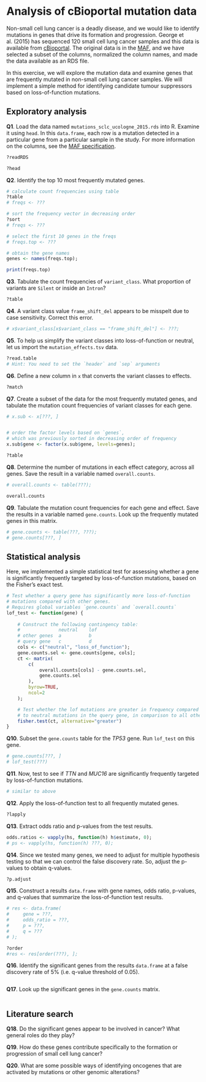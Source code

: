 # Analysis of cBioportal mutation data

Non-small cell lung cancer is a deadly disease, and we would like to identify
mutations in genes that drive its formation and progression.
George et al. (2015) has sequenced 120 small cell lung cancer samples and this
data is available from [cBioportal](cbioportal).
The original data is in the [MAF][maf], and we have selected a subset of the
columns, normalized the column names, and made the data available as an RDS 
file.

In this exercise, we will explore the mutation data and examine genes that are
frequently mutated in non-small cell lung cancer samples.
We will implement a simple method for identifying candidate tumour suppressors
based on loss-of-function mutations.


## Exploratory analysis

**Q1**. Load the data named `mutations_sclc_ucologne_2015.rds` into R.
Examine it using `head`.
In this `data.frame`, each row is a mutation detected in a particular gene
from a particular sample in the study.
For more information on the columns, see the [MAF specification][maf].
```r
?readRDS

?head

```

**Q2**. Identify the top 10 most frequently mutated genes.
```r
# calculate count frequencies using table
?table
# freqs <- ???

# sort the frequency vector in decreasing order
?sort
# freqs <- ???

# select the first 10 genes in the freqs
# freqs.top <- ???

# obtain the gene names
genes <- names(freqs.top);

print(freqs.top)
```
**Q3**. Tabulate the count frequencies of `variant_class`.
What proportion of variants are `Silent` or inside an `Intron`?
```r
?table
```
**Q4**. A variant class value `frame_shift_del` appears to be misspelt due to
case sensitivity. Correct this error.
```r
# x$variant_class[x$variant_class == "frame_shift_del"] <- ???;

```

**Q5**. To help us simplify the variant classes into loss-of-function or neutral,
let us import the `mutation_effects.tsv` data.
```r
?read.table
# Hint: You need to set the `header` and `sep` arguments

```

**Q6**. Define a new column in `x` that converts the variant classes to effects.
```r
?match
```

**Q7**. Create a subset of the data for the most frequently mutated genes,
and tabulate the mutation count frequencies of variant classes for each gene.
```r
# x.sub <- x[???, ]


# order the factor levels based on `genes`,
# which was previously sorted in decreasing order of frequency
x.sub$gene <- factor(x.sub$gene, levels=genes);

?table

```

**Q8**. Determine the number of mutations in each effect category, across all genes.
Save the result in a variable named `overall.counts`.
```r
# overall.counts <- table(???);

overall.counts
```

**Q9**. Tabulate the mutation count frequencies for each gene and effect.
Save the results in a variable named `gene.counts`.
Look up the frequently mutated genes in this matrix.
```r
# gene.counts <- table(???, ???);
# gene.counts[???, ]

```

## Statistical analysis

Here, we implemented a simple statistical test for assessing whether a
gene is significantly frequently targeted by loss-of-function mutations,
based on the Fisher's exact test.
```r
# Test whether a query gene has significantly more loss-of-function
# mutations compared with other genes.
# Requires global variables `gene.counts` and `overall.counts`
lof_test <- function(gene) {
  
	# Construct the following contingency table:
	#              neutral    lof
	# other genes  a          b
	# query gene   c          d
	cols <- c("neutral", "loss_of_function");
	gene.counts.sel <- gene.counts[gene, cols];
	ct <- matrix(
		c(
			overall.counts[cols] - gene.counts.sel,
			gene.counts.sel
		),
		byrow=TRUE,
		ncol=2
	);

	# Test whether the lof mutations are greater in frequency compared 
	# to neutral mutations in the query gene, in comparison to all other genes
	fisher.test(ct, alternative="greater")
}
```

**Q10**. Subset the `gene.counts` table for the *TP53* gene.
Run `lof_test` on this gene.
```r
# gene.counts[???, ]
# lof_test(???)

```
**Q11**. Now, test to see if *TTN* and *MUC16* are significantly frequently 
targeted by loss-of-function mutations.
```r
# similar to above

```

**Q12**. Apply the loss-of-function test to all frequently mutated genes.
```r
?lapply
```

**Q13**. Extract odds ratio and p-values from the test results.
```r
odds.ratios <- vapply(hs, function(h) h$estimate, 0);
# ps <- vapply(hs, function(h) ???, 0);

```

**Q14**. Since we tested many genes, we need to adjust for multiple hypothesis
testing so that we can control the false discovery rate.
So, adjust the p-values to obtain q-values.
```r
?p.adjust

```

**Q15**. Construct a results `data.frame` with gene names, odds ratio, p-values,
and q-values that summarize the loss-of-function test results.
```r
# res <- data.frame(
#	  gene = ???,
#	  odds_ratio = ???,
#	  p = ???,
#	  q = ???
# );

?order
#res <- res[order(???), ];

```

**Q16**. Identify the significant genes from the results `data.frame` at a
false discovery rate of 5% (i.e. q-value threshold of 0.05).
```r

```

**Q17**. Look up the significant genes in the `gene.counts` matrix.
```r

```

## Literature search

**Q18**. Do the significant genes appear to be involved in cancer?
What general roles do they play?


**Q19**. How do these genes contribute specifically to the formation
or progression of small cell lung cancer?


**Q20**. What are some possible ways of identifying oncogenes that are activated 
by mutations or other genomic alterations?


[cbioportal]: https://www.cbioportal.org
[maf]: https://docs.gdc.cancer.gov/Data/File_Formats/MAF_Format/

